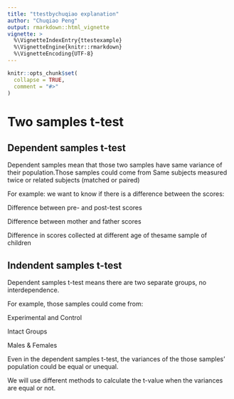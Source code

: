 ```yaml
---
title: "ttestbychuqiao explanation"
author: "Chuqiao Peng"
output: rmarkdown::html_vignette
vignette: >
  %\VignetteIndexEntry{ttestexample}
  %\VignetteEngine{knitr::rmarkdown}
  %\VignetteEncoding{UTF-8}
---
```


```r
knitr::opts_chunk$set(
  collapse = TRUE,
  comment = "#>"
)
```

# Two samples t-test

## Dependent samples t-test
Dependent samples mean that those two samples have same variance of their population.Those samples could come from Same subjects measured twice or related subjects (matched or paired)

For example: we want to know if there is a difference between the scores: 


Difference between pre- and post-test scores

Difference between mother and father scores

Difference in scores collected at different age of thesame sample of children



## Indendent samples t-test
Dependent samples t-test means there are two separate groups, no interdependence. 


For example, those samples could come from: 


Experimental and Control


Intact Groups


Males & Females



Even in the dependent samples t-test, the variances of the those samples' population could be equal or unequal.

We will use different methods to calculate the t-value when the variances are equal or not. 
